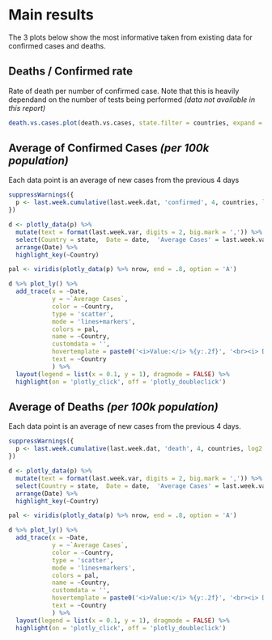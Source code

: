 # Main results {.tabset .tabset-fade .tabset-pills}

The 3 plots below show the most informative taken from existing data for confirmed cases and deaths.

## Deaths / Confirmed rate

Rate of death per number of confirmed case. Note that this is heavily dependand on the number of tests being performed *(data not available in this report)*

```r
death.vs.cases.plot(death.vs.cases, state.filter = countries, expand = FALSE) 
```

## Average of Confirmed Cases *(per 100k population)*

Each data point is an average of new cases from the previous 4 days

```r
suppressWarnings({
  p <- last.week.cumulative(last.week.dat, 'confirmed', 4, countries, log2.flag = FALSE, per.100k.flag = TRUE) %>% ggplotly()
})

d <- plotly_data(p) %>%  
  mutate(text = format(last.week.var, digits = 2, big.mark = ',')) %>% 
  select(Country = state,  Date = date,  'Average Cases' = last.week.var, text) %>% 
  arrange(Date) %>% 
  highlight_key(~Country)

pal <- viridis(plotly_data(p) %>% nrow, end = .8, option = 'A')

d %>% plot_ly() %>% 
  add_trace(x = ~Date, 
            y = ~`Average Cases`, 
            color = ~Country, 
            type = 'scatter',
            mode = 'lines+markers', 
            colors = pal, 
            name = ~Country,
            customdata = '',
            hovertemplate = paste0('<i>Value:</i> %{y:.2f}', '<br><i> Date:</i> %{x}'),
            text = ~Country
            ) %>% 
  layout(legend = list(x = 0.1, y = 1), dragmode = FALSE) %>% 
  highlight(on = 'plotly_click', off = 'plotly_doubleclick')
```

## Average of Deaths *(per 100k population)*

Each data point is an average of new cases from the previous 4 days.

```r
suppressWarnings({
  p <- last.week.cumulative(last.week.dat, 'death', 4, countries, log2.flag = FALSE, per.100k.flag = TRUE) %>% ggplotly()
})

d <- plotly_data(p) %>%  
  mutate(text = format(last.week.var, digits = 2, big.mark = ',')) %>% 
  select(Country = state,  Date = date,  'Average Cases' = last.week.var, text) %>% 
  arrange(Date) %>% 
  highlight_key(~Country)

pal <- viridis(plotly_data(p) %>% nrow, end = .8, option = 'A')

d %>% plot_ly() %>% 
  add_trace(x = ~Date, 
            y = ~`Average Cases`, 
            color = ~Country, 
            type = 'scatter',
            mode = 'lines+markers', 
            colors = pal, 
            name = ~Country,
            customdata = '',
            hovertemplate = paste0('<i>Value:</i> %{y:.2f}', '<br><i> Date:</i> %{x}'),
            text = ~Country
            ) %>% 
  layout(legend = list(x = 0.1, y = 1), dragmode = FALSE) %>% 
  highlight(on = 'plotly_click', off = 'plotly_doubleclick')
```